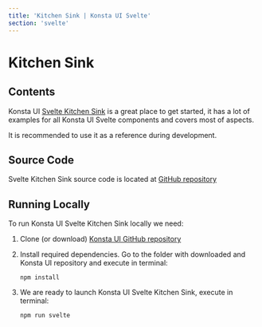 ```yaml
---
title: 'Kitchen Sink | Konsta UI Svelte'
section: 'svelte'
---
```



# Kitchen Sink

## Contents

Konsta UI [Svelte Kitchen Sink](/kitchen-sink/svelte/dist/index.html) is a great place to get started, it has a lot of examples for all Konsta UI Svelte components and covers most of aspects.

It is recommended to use it as a reference during development.

<Device
  class="hidden md:block"
  url="/kitchen-sink/svelte/dist/index.html?safe-areas=true"
  float
/>

## Source Code

Svelte Kitchen Sink source code is located at [GitHub repository](https://github.com/konstaui/konsta/tree/master/kitchen-sink/svelte)

## Running Locally

To run Konsta UI Svelte Kitchen Sink locally we need:

1. Clone (or download) [Konsta UI GitHub repository](https://github.com/konstaui/konsta)
2. Install required dependencies. Go to the folder with downloaded and Konsta UI repository and execute in terminal:

   ```
   npm install
   ```

3. We are ready to launch Konsta UI Svelte Kitchen Sink, execute in terminal:
   ```
   npm run svelte
   ```
